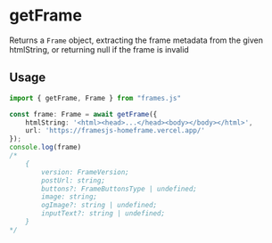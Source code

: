 # getFrame

Returns a `Frame` object, extracting the frame metadata from the given htmlString, or returning null if the frame is invalid

## Usage

```ts [example.ts]
import { getFrame, Frame } from "frames.js"

const frame: Frame = await getFrame({
	htmlString: '<html><head>...</head><body></body></html>',
	url: 'https://framesjs-homeframe.vercel.app/'
});
console.log(frame)
/*
	{
		version: FrameVersion;
		postUrl: string;
		buttons?: FrameButtonsType | undefined;
		image: string;
		ogImage?: string | undefined;
		inputText?: string | undefined;
	}
*/
```